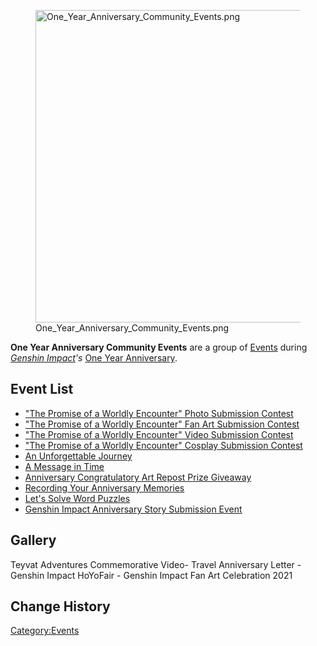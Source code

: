 [[File:One Year Anniversary Community Events.png|500px|center]]

'''One Year Anniversary Community Events''' are a group of [[Events]] during ''[[Genshin Impact]]'s'' [https://www.hoyolab.com/article/957762 One Year Anniversary].

==Event List==
* [["The Promise of a Worldly Encounter" Photo Submission Contest]]
* [["The Promise of a Worldly Encounter" Fan Art Submission Contest]]
* [["The Promise of a Worldly Encounter" Video Submission Contest]]
* [["The Promise of a Worldly Encounter" Cosplay Submission Contest]]
* [[An Unforgettable Journey]]
* [[A Message in Time]]
* [[Anniversary Congratulatory Art Repost Prize Giveaway]]
* [[Recording Your Anniversary Memories]]
* [[Let's Solve Word Puzzles]]
* [[Genshin Impact Anniversary Story Submission Event]]

==Gallery==
<gallery hideaddbutton="true" captionalign="center">
Teyvat Adventures Commemorative Video- Travel Anniversary Letter - Genshin Impact
HoYoFair - Genshin Impact Fan Art Celebration 2021
</gallery>

==Change History==
{{Change History|2.1}}
[[Category:Events]]